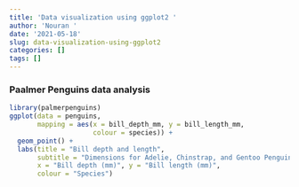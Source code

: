 ```yaml
---
title: 'Data visualization using ggplot2 '
author: 'Nouran '
date: '2021-05-18'
slug: data-visualization-using-ggplot2
categories: []
tags: []
---
```

### Paalmer Penguins data analysis 
```r
library(palmerpenguins)
ggplot(data = penguins, 
       mapping = aes(x = bill_depth_mm, y = bill_length_mm,
                     colour = species)) +
  geom_point() +
  labs(title = "Bill depth and length",
       subtitle = "Dimensions for Adelie, Chinstrap, and Gentoo Penguins",
       x = "Bill depth (mm)", y = "Bill length (mm)",
       colour = "Species")
```

